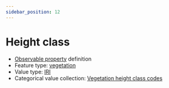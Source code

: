 ```yaml
---
sidebar_position: 12
---
```



# Height class

- [Observable property](/viewers/dawe-vocabs?uri=https://linked.data.gov.au/def/nrm/242d081b-b3f4-4206-bc39-7aa42e9972ee) definition
- Feature type: [vegetation](http://linked.data.gov.au/def/tern-cv/2be2d5ce-ca9d-4dff-8e79-948983944f95)
- Value type: [IRI](https://w3id.org/tern/ontologies/tern/IRI)
- Categorical value collection: [Vegetation height class codes](/viewers/dawe-vocabs?uri=https://linked.data.gov.au/def/nrm/b1b05cd1-3b85-4639-a6af-799a34d88d43)

<Example
  protocolModule="plot-description"
  observableProperty="https://linked.data.gov.au/def/nrm/242d081b-b3f4-4206-bc39-7aa42e9972ee"
/>
